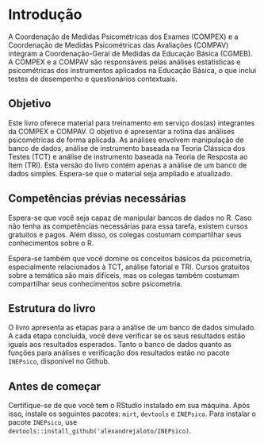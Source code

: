 # Introdução

A Coordenação de Medidas Psicométricas dos Exames (COMPEX) e a Coordenação de Medidas Psicométricas das Avaliações (COMPAV) integram a Coordenação-Geral de Medidas da Educação Básica (CGMEB). A COMPEX e a COMPAV são responsáveis pelas análises estatísticas e psicométricas dos instrumentos aplicados na Educação Básica, o que inclui testes de desempenho e questionários contextuais.

## Objetivo

Este livro oferece material para treinamento em serviço dos(as) integrantes da COMPEX e COMPAV. O objetivo é apresentar a rotina das análises psicométricas de forma aplicada. As análises envolvem manipulação de banco de dados, análise de instrumento baseada na Teoria Clássica dos Testes (TCT) e análise de instrumento baseada na Teoria de Resposta ao Item (TRI). Esta versão do livro contém apenas a análise de um banco de dados simples. Espera-se que o material seja ampliado e atualizado.

## Competências prévias necessárias

Espera-se que você seja capaz de manipular bancos de dados no R. Caso não tenha as competências necessárias para essa tarefa, existem cursos gratuitos e pagos. Além disso, os colegas costumam compartilhar seus conhecimentos sobre o R.

Espera-se também que você domine os conceitos básicos da psicometria, especialmente relacionados à TCT, análise fatorial e TRI. Cursos gratuitos sobre a temática são mais difíceis, mas os colegas também costumam compartilhar seus conhecimentos sobre psicometria.

## Estrutura do livro

O livro apresenta as etapas para a análise de um banco de dados simulado. A cada etapa concluída, você deve verificar se os seus resultados estão iguais aos resultados esperados. Tanto o banco de dados quanto as funções para análises e verificação dos resultados estão no pacote `INEPsico`, disponível no Github.

## Antes de começar

Certifique-se de que você tem o RStudio instalado em sua máquina. Após isso, instale os seguintes pacotes: `mirt`, `devtools` e `INEPsico`. Para instalar o pacote `INEPsico`, use `devtools::install_github('alexandrejaloto/INEPsico)`.
